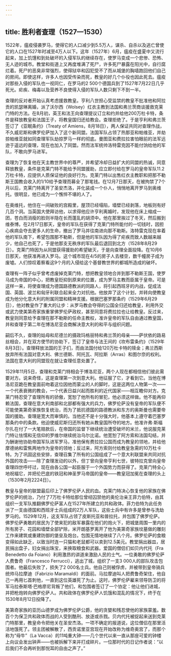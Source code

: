 ```yaml
---
---
---
```

title: 胜利者查理（1527—1530）
---




1522年，瘟疫侵袭罗马，使得它的人口减少到5.5万人，谋杀、自杀以及逃亡曾使它的人口在1527年时减至4万人以下。这年（1527年）6月，瘟疫在盛夏中又流行起来，加上饥馑和到处破坏的入侵军队的继续存在，使罗马变成一个悲惨、恐怖、无人迹的城市。教堂和街道上又再度堆满了死尸，许多死尸暴露在阳光中，自行腐烂着。死尸的恶臭非常强烈，使得狱卒和囚犯受不了而从城堡的胸墙跑回他们自己的房间。即使这样，许多人也因受传染而死，教皇的好几个仆役也因此死去。瘟疫对那些入侵的军队也一视同仁，在罗马的2 500个德国兵到了1527年7月22日几乎死光。疟疾、梅毒以及营养不良使得入侵的军队人数只剩下不到一半。

查理的反对者开始认真考虑援救教皇。亨利八世担心受监禁的教皇不批准他和阿拉贡的凯瑟琳离婚，派了沃尔西（Wolsey）红衣主教到法国和弗兰茨商谈援救克莱门特的方法。在8月初，英王和法王向查理提议订立和约并给他200万杜卡特，条件是释放教皇和法国王子，将教皇国归还给教会。查理拒绝了。于是亨利和弗兰茨签订了《亚眠条约》（Treaty of Amiens，8月18日），两人保证共同对查理作战，不久威尼斯和佛罗伦萨加入了这个新同盟。法国军队占领了热那亚和帕维亚，并劫掠帕维亚就如同查理军队劫掠罗马一样的彻底。曼图亚和费拉拉害怕眼前的法军远逊于遥远的查理，现在也加入了同盟。然而法军统帅洛特雷克因不能付饷给他的军队，不敢向罗马进军。

查理为了恢复他在天主教世界中的尊严，并希望冷却日益扩大的同盟的热诚，同意释放教皇，条件是克莱门特不能给予同盟援助，应立即付给在罗马的皇帝军队11.2万杜卡特，应提供人质保证他的良好行为。克莱门特以出售红衣主教职和把那不勒斯王国教会收入的1/10给予查理而募全了那笔钱。在12月7日那天，在被拘禁了7个月以后，克莱门特离开了圣安杰洛，并化装成一个仆人，悄悄地离开罗马到奥维托。很明显，他已成为一个憔悴不堪的人了。

在奥维托，他住在一间破败的宫殿里，屋顶已经塌陷，墙壁已经剥落，地板则有好几百个洞。当英国大使拜访他，以求得他应许亨利离婚时，发现他在床上缩成一团，苍白而消瘦的脸则半隐在长而蓬乱的胡须中。他在那里挨过了冬天，然后搬到维泰博。在2月17日那天，皇帝的军队在获得了克莱门特所能付的一切钱时，因担心疾病会夺去更多人的生命，撤出了罗马并往南进向那不勒斯。洛特雷克现在率着他的军队南下，希望包围那不勒斯，但是他的军队因为得了疟疾而致人数越来越少，他自己也死了，于是他那支无秩序的军队最后退回到北方（1528年8月29日）。克莱门特因为从同盟获得援助的希望破灭，于是向查理全面投降。在10月6日那天，他获准再进入罗马。这个城市现在4/5的房子人去楼空，数千幢房子成为废墟。人们惊叹着察看这9个月的入侵给这个基督教世界的都城所造成的破坏。

查理有一阵子似乎曾考虑废掉克莱门特，想把教皇领地合并到那不勒斯王国，使罗马成为帝国的中心，把教皇贬抑到原来的位置，成为罗马主教而臣属于皇帝。可是这样一来，将使查理成为德国路德教派的同路人，将引起西班牙的内战，促成法国、英国、波兰和匈牙利联合起来全力对抗他。他放弃了这个计划，并转向使教皇成为他分化意大利的附属同盟和精神支援。根据巴塞罗那条约（1529年6月29日），他对教皇作了重大的让步：从罗马教会夺得的公国全归还给教皇，利用外交或武力使美第奇家族重掌佛罗伦萨政权，甚至同意将费拉拉也让给教皇。反过来，教皇则同意给予查理在那不勒斯的任命主教权，准许皇帝的军队自由通过教皇国，并和查理于第二年在博洛尼亚会商解决意大利的和平与组织问题。

嗣后不久，查理的姑母和尼德兰的摄政玛格丽特和弗兰茨的母亲——萨伏依的路易丝相会，并在双方使节的协助下，签订了皇帝与法王间的《坎布雷条约》（1529年8月3日）。查理释放法国的王子们，而由法国付给120万杜卡特的赎金；弗兰西斯放弃所有法国对意大利、佛兰德斯、阿托瓦、阿拉斯（Arras）和图尔奈的权利。法国在意大利的同盟现在就让查理任意处置了。

1529年11月5日，查理和克莱门特相会于博洛尼亚，两个人现在都相信他们彼此需要对方。说来奇怪，这是查理第一次到意大利。他征服了它，才看到它。当他在博洛尼亚跪在教皇面前吻着这位因他而蒙尘的人的脚时，这是这两位人物第一次——一个代表衰微的教会，一个代表日益兴起而胜利的近代国家——相互瞻仰对方。克莱门特忍受了查理所有的骄傲，宽恕了他所有的冒犯，他必须这样做。他不能再仰赖法国，查理在意大利南部和北部都有强大的兵力，佛罗伦萨没有皇帝的军队便不可能使美第奇家族恢复统治，而为了抵抗德国的路德教派和东方的奥斯曼也需要帝国的援助。查理是宽大而审慎的。当他还不是十分强大时，他基本上遵守着巴塞罗那条约中的条款。他迫使威尼斯归还所有她从教皇国所夺的地方。他准许弗·斯福尔扎在付了一大笔赔款后，在帝国的监督下继续统治遭受破坏的米兰，他说服克莱门特让怯懦和无信仰的罗维尔继续统治乌尔比诺。他宽恕了阿方索和法国勾结，并为酬谢他协助帝国军队进军罗马，准他保有费拉拉公国而成为教皇的领地，并给他摩德纳和雷焦两地作为皇帝的领地；反过来，阿方索则付给教皇急需的10万杜卡特。为了巩固这些安排，查理召集了所有的公国组成了一个意大利联盟来共同对抗外国的攻击——除了查理发动的以外，但丁曾向皇帝亨利七世，彼特拉克曾向皇帝查理四世呼吁过，现在由各公国一起臣服于一个外国势力而获得了。克莱门特全心地祝福它，并把伦巴底的铁冠和神圣罗马帝国的皇帝——教皇冠加冕在查理的头上（1530年2月2224日）。

教皇与皇帝的联盟最后印上了佛罗伦萨人民的血。克莱门特决心恢复他的家族在佛罗伦萨的统治，乃付了7万杜卡特给那位曾经囚禁他的奥伦治亲王菲力伯特，由其组织一支军队推翻佛罗伦萨富人在1527年所建立的共和政体。菲力伯特为此任务派了一支由德国和西班牙士兵组成的2万人军队，这些士兵中有许多是曾参与洗劫罗马的。1529年12月，这支军队占领了皮斯托亚和普拉托，并包围了佛罗伦萨。佛罗伦萨勇敢的居民为了使来犯的敌军暴露在他们的炮火下，把城堡周围一里内的所有房子、花园和墙壁全部铲除，米开朗基罗离开了他为美第奇家族坟墓做的雕刻工作来建筑或重建防御的堡垒及炮台。包围无情地继续了八个月。佛罗伦萨的食粮变得如此缺乏，以致当时连一只猫和老鼠都可以卖到12.5美元。教堂捐出器皿，居民捐出盘子，妇女捐出珠宝，来换取粮食和武器。爱国的僧侣们如贝内代托（Fra Benedetto da Foiano）利用激昂的讲道来激励人民的士气。一位勇敢的佛罗伦萨人费鲁奇（Francesco Ferrucci），逃出了城，组织了一支3 000人的部队攻击包围者。他最后失败了，损失了2 000名士兵。他自己则被俘虏，并被带到皇帝骑兵统帅马拉摩迪（Fabrizio Maramaldi）的面前。马拉摩迪叫人把费鲁奇架住，他自己一再用匕首刺他，一直到这位英雄死了为止。这时，佛罗伦萨雇来领导防卫的将军马拉泰斯塔·巴格廖尼背叛了他们，和包围者签订了一个协定：他让他们进城，并把枪炮转向佛罗伦萨人。共和政体在佛罗伦萨人饥饿和混乱的情况下，终于在1530年8月12日投降了。

美第奇家族的亚历山德罗成为佛罗伦萨公爵，他的贪婪和残忍使他的家族蒙羞。数百个为保卫共和政体而战的人受到酷刑、放逐或杀戮。贝内代托被捉起来送到克莱门特那里，教皇命令把他关在圣安杰洛。一项不确定的报道说，这位僧侣在那里活活地饿死了。领主团被解散了，西贡诺里亚宫现在开始改称为维奇奥宫了，而那个称为“母牛”（La Vacca）的11吨重大钟——几个世代以来一直从那座可爱的钟楼上向议会发出钟声——也被拆解下来并打成碎片。一位那时代的日记作者说：“以后我们不会再听到那悦耳的自由之声了。”